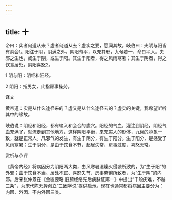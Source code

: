 ```yaml
---
---
---
```

title: 十
---




帝曰：实者何道从来？虚者何道从去？虚实之要，愿闻其故。岐伯曰：夫阴与阳皆有俞会1。阳注于阴，阴满之外，阴阳匀平，以充其形，九候若一，命曰平人。夫邪之生也，或生于阴，或生于阳。其生于阳者，得之风雨寒暑；其生于阴者，得之饮食居处，阴阳喜怒2。

1 阴与阳：阴经和阳经。

2 阴阳：指男女，此指房事操劳。

译文

黄帝道：实是从什么途径来的？虚又是从什么途径去的？虚实的关键，我希望听听其中的缘故。

岐伯说：阴经和阳经，都有输入和会合的腧穴。阳经的气血，灌注到阴经，阴经气血充满了，就流走到其他地方，这样阴阳平衡，来充实人的形体，九候的脉象一致，就是正常人。凡邪气的发生，有生于阴分，有生于阳分。生于阳分，是感受了风雨寒暑；生于阴分，是由于饮食不节，起居失常，房事过度，喜怒无常。

赏析与点评

《黄帝内经》将病因分为阴阳两大类，由风寒暑湿燥火侵袭所致的，为“生于阳”的外邪；由于饮食不当、居处不宜、喜怒失节、房事劳倦所致者，为“生于阴”的内邪。后来张仲景在《金匮要略·脏腑经络先后病脉证第一》中提出“千般疢难，不越三条”，为宋代陈无择创立“三因学说”提供启示。现在也通常都将病因主要分为：内因、外因、不内外因三类。